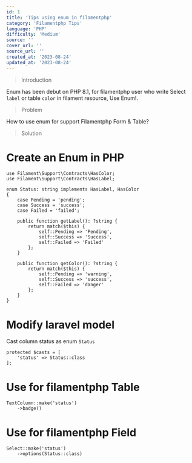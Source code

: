 ```yaml
---
id: 1
title: 'Tips using enum in filamentphp'
category: 'Filamentphp Tips'
language: 'PHP'
difficulty: 'Medium'
source: ''
cover_url: ''
source_url: ''
created_at: '2023-08-24'
updated_at: '2023-08-24'
---
```


> Introduction

Enum has been debut on PHP 8.1, for filamentphp user who write Select `label` or table `color` in filament resource, Use Enum!.

> Problem

How to use enum for support Filamentphp Form & Table?

> Solution

# Create an Enum in PHP

```
use Filament\Support\Contracts\HasColor;
use Filament\Support\Contracts\HasLabel;

enum Status: string implements HasLabel, HasColor
{
    case Pending = 'pending';
    case Success = 'success';
    case Failed = 'failed';

    public function getLabel(): ?string {
        return match($this) {
            self::Pending => 'Pending',
            self::Success => 'Success',
            self::Failed => 'Failed'
        };
    }

    public function getColor(): ?string {
        return match($this) {
            self::Pending => 'warning',
            self::Success => 'success',
            self::Failed => 'danger'
        };
    }
}

```

# Modify laravel model

Cast column status as enum `Status`

```
protected $casts = [
    'status' => Status::class
];
```

# Use for filamentphp Table

```
TextColumn::make('status')
    ->badge()
```

# Use for filamentphp Field

```
Select::make('status')
    ->options(Status::class)
```